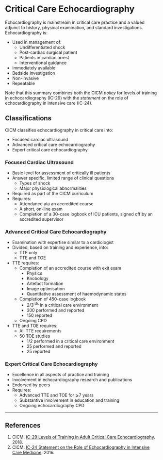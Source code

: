 # Critical Care Echocardiography

Echocardiography is mainstream in critical care practice and a valued adjunct to history, physical examination, and standard investigations. Echocardiography is:

* Used in management of:
	* Undifferentiated shock
	* Post-cardiac surgical patient
	* Patients in cardiac arrest
	* Interventional guidance
* Immediately available
* Bedside investigation
* Non-invasive
* Repeatable

:::column-margin
Note that this summary combines both the CICM *policy* for levels of training in echocardiography (IC-29) with the *statement* on the role of echocardiography in intensive care (IC-24).
:::

## Classifications

CICM classifies echocardiography in critical care into:

* Focused cardiac ultrasound
* Advanced critical care echocardiography
* Expert critical care echocardiography


### Focused Cardiac Ultrasound

* Basic level for assessment of critically ill patients
* Answer specific, limited range of clinical questions
	* Types of shock
	* Major physiological abnormalities
* Required as part of the CICM curriculum
* Requires:
	* Attendance ata an accredited course
	* A short, on-line exam
	* Completion of a 30-case logbook of ICU patients, signed off by an accredited supervisor


### Advanced Critical Care Echocardiography

* Examination with expertise similar to a cardiologist
* Divided, based on training and experience, into:
	* TTE only
	* TTE and TOE
* TTE requires:
	* Completion of an accredited course with exit exam
		* Physics
		* Knobology
		* Artefact formation
		* Image optimisation
		* Quantitative assessment of haemodynamic states
	* Completion of 450-case logbook\
		* 2/3^rds^ in a critical care environment
		* 300 performed and reported
		* 150 reported
	* Ongoing CPD
* TTE and TOE requires:
	* All TTE requirements
	* 50 TOE studies
		* 1/2 performed in a critical care environment
		* 25 performed and reported
		* 25 reported


### Expert Critical Care Echocardiography

* Excellence in all aspects of practice and training
* Involvement in echocardiography research and publications
* Endorsed by peers
* Requires:
	* Advanced TTE and TOE for ⩾7 years
	* Substantive involvement in education and training
	* Ongoing echocardiography CPD


---

## References

1. CICM. [IC-29 Levels of Training in Adult Critical Care Echocardiography](https://cicm.org.au/CICM_Media/CICMSite/Files/Professional/IC-29-Levels-of-Training-in-Adult-Critical-Care-Echocardiography.pdf). 2018.
2. CICM. [IC-24 Statement on the Role of Echocardiography in Intensive Care Medicine](https://cicm.org.au/CICM_Media/CICMSite/Files/Professional/IC-24-Statement-on-the-Role-of-Echocardiography-in-Intensive-Care-Medicine.pdf). 2016.